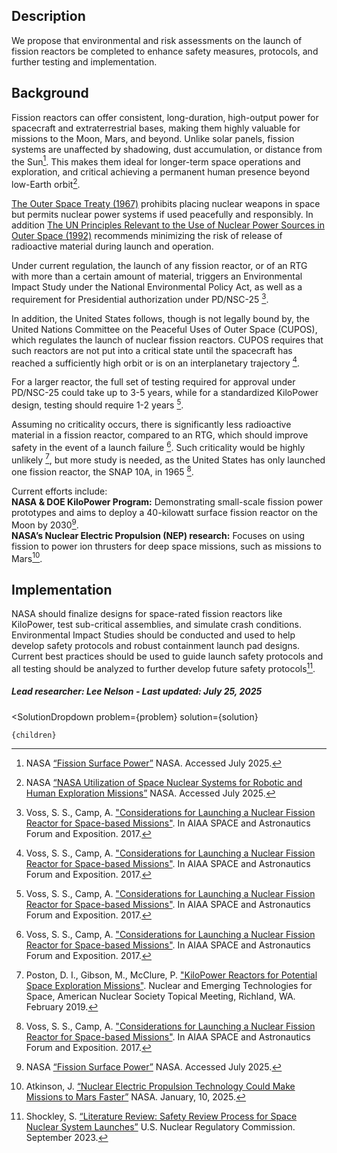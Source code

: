 

## Description
We propose that environmental and risk assessments on the launch of fission reactors be completed to enhance safety measures, protocols, and further testing and implementation.

## Background
Fission reactors can offer consistent, long-duration, high-output power for spacecraft and extraterrestrial bases, making them highly valuable for missions to the Moon, Mars, and beyond. Unlike solar panels, fission systems are unaffected by shadowing, dust accumulation, or distance from the Sun[^"1"]. This makes them ideal for longer-term space operations and exploration, and critical achieving a permanent human presence beyond low-Earth orbit[^"2"].

[The Outer Space Treaty (1967)]( https://www.unoosa.org/oosa/en/ourwork/spacelaw/treaties/introouterspacetreaty.html) prohibits placing nuclear weapons in space but permits nuclear power systems if used peacefully and responsibly. In addition [The UN Principles Relevant to the Use of Nuclear Power Sources in Outer Space (1992)]( https://docs.un.org/en/A/RES/47/68) recommends minimizing the risk of release of radioactive material during launch and operation.

Under current regulation, the launch of any fission reactor, or of an RTG with more than a certain amount of material, triggers an Environmental Impact Study under the National Environmental Policy Act, as well as a requirement for Presidential authorization under PD/NSC-25 [^"14"].

In addition, the United States follows, though is not legally bound by, the United Nations Committee on the Peaceful Uses of Outer Space (CUPOS), which regulates the launch of nuclear fission reactors. CUPOS requires that such reactors are not put into a critical state until the spacecraft has reached a sufficiently high orbit or is on an interplanetary trajectory [^"14"].

For a larger reactor, the full set of testing required for approval under PD/NSC-25 could take up to 3-5 years, while for a standardized KiloPower design, testing should require 1-2 years [^"14"].

Assuming no criticality occurs, there is significantly less radioactive material in a fission reactor, compared to an RTG, which should improve safety in the event of a launch failure [^"14"]. Such criticality would be highly unlikely [^"12"], but more study is needed, as the United States has only launched one fission reactor, the SNAP 10A, in 1965 [^"14"].

Current efforts include:  
<b>NASA & DOE KiloPower Program:</b> Demonstrating small-scale fission power prototypes and aims to deploy a 40-kilowatt surface fission reactor on the Moon by 2030[^"1"].  
<b>NASA’s Nuclear Electric Propulsion (NEP) research:</b> Focuses on using fission to power ion thrusters for deep space missions, such as missions to Mars[^"3"].

## Implementation
NASA should finalize designs for space-rated fission reactors like KiloPower, test sub-critical assemblies, and simulate crash conditions. Environmental Impact Studies should be conducted and used to help develop safety protocols and robust containment launch pad designs. Current best practices should be used to guide launch safety protocols and all testing should be analyzed to further develop future safety protocols[^"4"]. 

##### Lead researcher: Lee Nelson - Last updated: July 25, 2025

[^"12"]: Poston, D. I., Gibson, M., McClure, P. ["KiloPower Reactors for Potential Space Exploration Missions"](http://anstd.ans.org/NETS-2019-Papers/Track-4--Space-Reactors/abstract-96-0.pdf). Nuclear and Emerging Technologies for Space, American Nuclear Society Topical Meeting, Richland, WA. February 2019.

[^"14"]: Voss, S. S., Camp, A. ["Considerations for Launching a Nuclear Fission Reactor for Space-based Missions"](https://arc.aiaa.org/doi/abs/10.2514/6.2017-5202). In AIAA SPACE and Astronautics Forum and Exposition. 2017.

[^"1"]: NASA [“Fission Surface Power”]( https://www.nasa.gov/space-technology-mission-directorate/tdm/fission-surface-power/) NASA. Accessed July 2025.

[^"2"]: NASA [“NASA Utilization of Space Nuclear Systems for Robotic and Human Exploration Missions”]( https://ntrs.nasa.gov/api/citations/20210025352/downloads/NASA%20Utilization%20of%20Space%20Nuclear%20Systems%20for%20Robotic%20and%20Human%20Exploration%20Missions.pdf) NASA. Accessed July 2025.

[^"3"]: Atkinson, J. [“Nuclear Electric Propulsion Technology Could Make Missions to Mars Faster”]( https://www.nasa.gov/centers-and-facilities/langley/nuclear-electric-propulsion-technology-could-make-missions-to-mars-faster/) NASA. January, 10, 2025.

[^"4"]: Shockley, S. [“Literature Review: Safety Review Process for Space Nuclear System Launches”]( https://www.nrc.gov/docs/ML2322/ML23226A004.pdf) U.S. Nuclear Regulatory Commission. September 2023.


  <SolutionDropdown 
    problem={problem} 
    solution={solution}
  >
    {children}
  </SolutionDropdown>